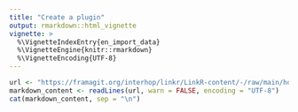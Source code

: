 ```yaml
---
title: "Create a plugin"
output: rmarkdown::html_vignette
vignette: >
  %\VignetteIndexEntry{en_import_data}
  %\VignetteEngine{knitr::rmarkdown}
  %\VignetteEncoding{UTF-8}
---
```


<html>
<body>
```r
url <- "https://framagit.org/interhop/linkr/LinkR-content/-/raw/main/home/fr/tutorials/2024-02-04_tutorial_create_plugins.md"
markdown_content <- readLines(url, warn = FALSE, encoding = "UTF-8")
cat(markdown_content, sep = "\n")
```

</body>
</html>